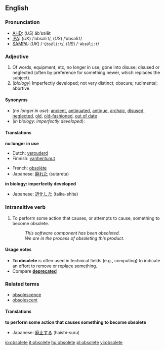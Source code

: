 ==English==
===Pronunciation=== 
*[[w:AHD|AHD]]: (''US'') äbʹsəlēt
*[[w:IPA|IPA]]: (''UK'') /ˈɒbsəliːt/, (''US'') /ˈɑbsəliːt/
*[[w:SAMPA|SAMPA]]: (''UK'') /<tt>'Qbs@li:t</tt>/, (''US'') /<tt>'Abs@li:t</tt>/

===Adjective===
{{en-adj-more}}

#Of words, equipment, etc, no longer in use; gone into disuse; disused or neglected (often by preference for something newer, which replaces the subject).<!-- Often applied to words, writings, or observances.-->
#(''biology'') Imperfectly developed; not very distinct; obscure; rudimental; abortive.
<!--no different from the first sense:
#{{computing}} Of [[hardware]] or [[software]], no longer used, developed, sold, or supported -- primarily due to a preferred or recommended replacement. The connotation is that the subject is so old that it is essentially worthless.
-->

==== Synonyms ====
*(''no longer in use''): [[ancient]], [[antiquated]], [[antique]], [[archaic]], [[disused]], [[neglected]], [[old]], [[old-fashioned]], [[out of date]]
*(''in biology: imperfectly developed''):

==== Translations ====
'''no longer in use'''
{{top}}
*Dutch: [[verouderd]]
*Finnish: [[vanhentunut]]
{{mid}}
*French: [[obsolète]]
*Japanese: [[廃れた]] (sutareta)
{{bottom}}

'''in biology: imperfectly developed'''
{{top}}
{{mid}}
*Japanese: [[退化した]] (taika-shita)
{{bottom}}

===Intransitive verb===
{{en-verb|obsolet|ing}}

#To perform some action that causes, or attempts to cause, something to become obsolete.
#:''This software component has been obsoleted.''
#:''We are in the process of obsoleting this product.''

====Usage notes====
*'''To obsolete''' is often used in technical fields (e.g., computing) to indicate an effort to remove or replace something.
*Compare '''[[deprecated]]'''<!--note that "deprecated" means "disapproved of"-->

===Related terms===
*[[obsolescence]]
*[[obsolescent]]

==== Translations ====
'''to perform some action that causes something to become obsolete'''
{{top}}
{{mid}}
*Japanese: [[廃止する]] (haishi-suru)
{{bottom}}

[[io:obsolete]]
[[it:obsolete]]
[[hu:obsolete]]
[[pl:obsolete]]
[[vi:obsolete]]
